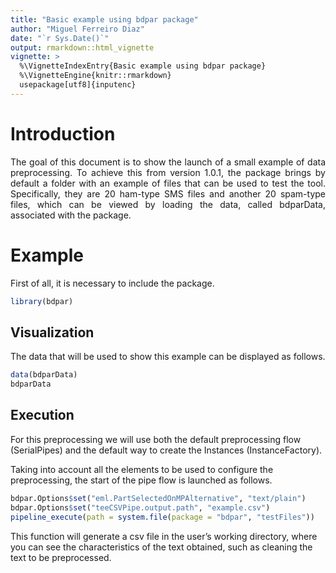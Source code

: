 ```yaml
---
title: "Basic example using bdpar package"
author: "Miguel Ferreiro Diaz"
date: "`r Sys.Date()`"
output: rmarkdown::html_vignette
vignette: >
  %\VignetteIndexEntry{Basic example using bdpar package}
  %\VignetteEngine{knitr::rmarkdown}
  usepackage[utf8]{inputenc}
---
```


# Introduction

<div style = "text-align: justify">
The goal of this document is to show the launch of a small example of data preprocessing. To achieve this from version 1.0.1, the package brings by default a folder with an example of files that can be used to test the tool. Specifically, they are 20 ham-type SMS files and another 20 spam-type files, which can be viewed by loading the data, called bdparData, associated with the package.
</div>

# Example

<div style="text-aling:justify">
First of all, it is necessary to include the package.

```R
library(bdpar)
```

</div>

## Visualization

<div style="text-aling:justify">
The data that will be used to show this example can be displayed as follows.  

```R
data(bdparData)
bdparData
```

</div>

## Execution

<div style="text-aling:justify">
For this preprocessing we will use both the default preprocessing flow (SerialPipes) and the default way to create the Instances (InstanceFactory). 

Taking into account all the elements to be used to configure the preprocessing, the start of the pipe flow is launched as follows.

```R
bdpar.Options$set("eml.PartSelectedOnMPAlternative", "text/plain")
bdpar.Options$set("teeCSVPipe.output.path", "example.csv")
pipeline_execute(path = system.file(package = "bdpar", "testFiles"))
```

This function will generate a csv file in the user's working directory, where you can see the characteristics of the text obtained, such as cleaning the text to be preprocessed.
</div>
